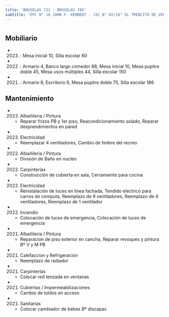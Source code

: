 ```yaml
---
title: 'BRUSELAS 721 - BRUSELAS 785'
subtitle: 'EPC N° 16 JOHN F. KENNEDY - JIC N° 02/18° EL TRENCITO DE VERSALLES - CECIE N° 18 - EPC N° 25 ESTADOS UNIDOS DE AMERICA'
---
```


#


## Mobiliario

*  (2023) : Mesa inicial 10, Silla escolar 60 

*  (2022) : Armario 4, Banco largo comedor 88, Mesa inicial 10, Mesa pupitre doble 45, Mesa usos múltiples 44, Silla escolar 150 

*  (2021) : Armario 8, Escritorio 6, Mesa pupitre doble 75, Silla escolar 186 





## Mantenimiento

*  (2023) Albañileria / Pintura 
    + Reparar frizos PB y 1er piso, Reacondicionamiento solado, Reparar desprendimientos en pared

*  (2023) Electricidad 
    + Reemplazar 4 ventiladores, Cambio de timbre del recreo

*  (2022) Albañileria / Pintura 
    + División de Baño en nucleo

*  (2022) Carpinterías 
    + Construcción de cubierta en sala, Cerramiento para cocina

*  (2022) Electricidad 
    + Reinstalación de luces en linea fachada, Tendido electrico para carros de computa, Reemplazo de 9 ventiladores, Reemplazo de 4 ventiladores, Reemplazo de 1 ventilador

*  (2022) Incendio 
    + Colocación de luces de emergencia, Colocación de luces de emergencia

*  (2021) Albañileria / Pintura 
    + Reparacion de piso exterior en cancha, Reparar revoques y pintura Bº V y M PB

*  (2021) Calefaccion y Refrigeracion 
    + Reemplazo de radiador

*  (2021) Carpinterías 
    + Colocar red tenzada en ventanas

*  (2021) Cubiertas / Impermeabilizaciones 
    + Cambio de toldos en acceso

*  (2021) Sanitarias 
    + Colocar cambiador de bebes Bº discapac



